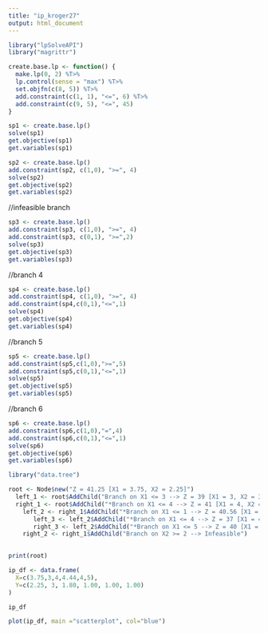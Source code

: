 ```yaml
---
title: "ip_kroger27"
output: html_document
---
```

```r
library("lpSolveAPI")
library("magrittr")
```
```r
create.base.lp <- function() {
  make.lp(0, 2) %T>%
  lp.control(sense = "max") %T>%
  set.objfn(c(8, 5)) %T>%
  add.constraint(c(1, 1), "<=", 6) %T>%
  add.constraint(c(9, 5), "<=", 45)
}
```

```r
sp1 <- create.base.lp()
solve(sp1)
get.objective(sp1)
get.variables(sp1)
```

```r
sp2 <- create.base.lp()
add.constraint(sp2, c(1,0), ">=", 4)
solve(sp2)
get.objective(sp2)
get.variables(sp2)
```
//infeasible branch
```r
sp3 <- create.base.lp()
add.constraint(sp3, c(1,0), ">=", 4)
add.constraint(sp3, c(0,1), ">=",2)
solve(sp3)
get.objective(sp3)
get.variables(sp3)
```
//branch 4
```r
sp4 <- create.base.lp()
add.constraint(sp4, c(1,0), ">=", 4)
add.constraint(sp4,c(0,1),"<=",1)
solve(sp4)
get.objective(sp4)
get.variables(sp4)
```
//branch 5
```r
sp5 <- create.base.lp()
add.constraint(sp5,c(1,0),">=",5)
add.constraint(sp5,c(0,1),"<=",1)
solve(sp5)
get.objective(sp5)
get.variables(sp5)
```
//branch 6
```r
sp6 <- create.base.lp()
add.constraint(sp6,c(1,0),"=",4)
add.constraint(sp6,c(0,1),"<=",1)
solve(sp6)
get.objective(sp6)
get.variables(sp6)
```


```r
library("data.tree")
```

```r
root <- Node$new("Z = 41.25 [X1 = 3.75, X2 = 2.25]")
  left_1 <- root$AddChild("Branch on X1 <= 3 --> Z = 39 [X1 = 3, X2 = 3]")
  right_1 <- root$AddChild("*Branch on X1 <= 4 --> Z = 41 [X1 = 4, X2 = 1.88]")
    left_2 <- right_1$AddChild("*Branch on X1 <= 1 --> Z = 40.56 [X1 = 4.44, X2 = 1]")
       left_3 <- left_2$AddChild("*Branch on X1 <= 4 --> Z = 37 [X1 = 4, X2 = 1]")
       right_3 <- left_2$AddChild("*Branch on X1 <= 5 --> Z = 40 [X1 = 5, X2 = 0]")
    right_2 <- right_1$AddChild("Branch on X2 >= 2 --> Infeasible")
  

print(root)
```

```r
ip_df <- data.frame(
  X=c(3.75,3,4,4.44,4,5),
  Y=c(2.25, 3, 1.80, 1.00, 1.00, 1.00)
)

ip_df
```

```r
plot(ip_df, main ="scatterplot", col="blue")
```





